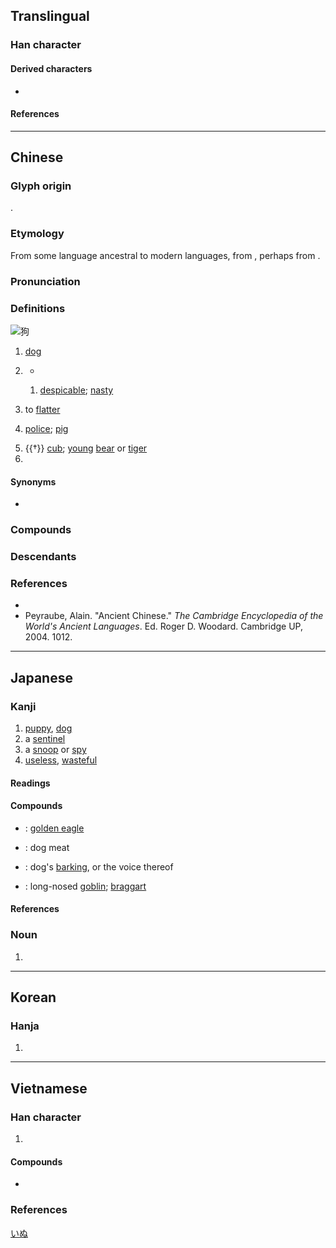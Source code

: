 {{also|豿}}
{{character info/new}}
==Translingual==
{{stroke order|strokes=8}}
{{stroke order|type=animate}}

===Han character===
{{Han char|rn=94|rad=犬|as=05|sn=8|four=47220|canj=KHPR|ids=⿰犭句}}

====Derived characters====
* {{l|mul|[[𭲉]], [[𬍉]], [[𬍌]], [[𮏛]], [[𤟳]]}}

====References====
{{Han ref|kx=0709.120|dkj=20345|dj=1121.220|hdz=21341.050|uh=72D7}}

----

==Chinese==
{{zh-forms|alt=豿-“cub”}}

===Glyph origin===
{{Han etyl}}
{{Han compound|犬|句|ls=psc|c1=s|c2=p|t1=dog}}.

===Etymology===
From some language ancestral to modern {{cog|hmx}} languages, from {{der|zh|hmx-pro|*qluwˣ||dog}}, perhaps from {{der|zh|map-pro|*(u-)(ŋ)kuɣkuɣ||dog}}.

===Pronunciation===
{{zh-pron
|m=gǒu
|ma=
|dg=гу2
|c=gau2
|c-t=geu2
|g=gieu3
|h=pfs=kiéu;gd=gêu3
|j=gou2
|mb=ě/gě
|mb_note=ě - vernacular; gě - literary
|md=gēu
|mn=káu/xm,zz,tw:kó͘/qz:kió
|mn_note=káu - vernacular; kó͘/kió - literary
|mn-t=gao2
|w=2keu
|x=gou3
|mc=y
|oc=y
|cat=n,a,m:v,pn
}}

===Definitions===
[[Image:YellowLabradorLooking_new.jpg|thumb|'''狗''']]
{{zh-hanzi}}

# [[dog]] {{zh-mw|m,c:隻|m:條}}
#: {{zh-x|餵 狗|to feed a '''dog'''}}
#: {{zh-x|累{lèi} 成 狗|extremely tired [lit. tired to the point of becoming a '''dog''']}}
# {{n-g|Used as a derogatory expression.}}
#: {{zh-x|看 老娘 錘 爆 你 的 狗 頭！}}
#* {{zh-x|你 是 條 狗，是 王八{ba} 養 的！||ref='''2001''', {{w|Chiung Yao}}, {{w2|zh|情深深雨濛濛}}, episode 39 (Mainland version)<!--, 15:10-->}}
## {{lb|zh|derogatory}} [[despicable]]; [[nasty]]
##: {{zh-x|狗 男女|couple in an illicit love affair}}
# {{lb|zh|chiefly|Beijing}} to [[flatter]]
# {{lb|zh|Hong Kong|slang|derogatory}} [[police]]; [[pig]]
#: {{zh-x|完 咗 跟 大隊 去 狗屋|follow us to the dog house {{q|{{w|Hong Kong Police Headquarters|police headquarters}}}} afterwards|C|ref='''2019''', [https://hk.news.appledaily.com/local/realtime/article/20190626/59757975]}}
#: {{zh-x|撚{lan2} 狗 行{hang4}動||C|ref='''2019''', [https://hk.news.appledaily.com/local/realtime/article/20190621/59740269]}}
# {{†}} [[cub]]; [[young]] [[bear]] or [[tiger]]
# {{surname|zh}}

====Synonyms====
{{zh-dial}}
* {{sense|Hong Kong: police}} {{zh-l|警犬}}

===Compounds===
{{zh-der|狗寶|狗吃屎|狗膽包天|狗苟蠅營|狗急跳牆|狗命|狗拿耗子|狗刨|狗刨兒|狗皮膏藥|狗屁|狗屁不通|狗肉|狗屎堆|狗頭軍師|狗腿子|狗窩|狗熊|狗血噴頭|狗咬|狗崽子|狗子|狗仔|狗嘴吐不出象牙|狗仗人勢|看家狗|獵狗|落水狗|魚狗|母狗|狗牌|偷雞摸狗|哈巴狗|天狗吃月|功人功狗|人模狗樣|偷狗戲雞|弄狗相咬|引狗入寨|兔盡狗烹|喪家狗|國狗|兔死狗烹|塞狗洞|天狗螺|幫狗吃食|屠狗|屠狗之輩|巴兒狗|天狗|偷雞盜狗|北京狗|偷貓遞狗|嫁狗隨狗|天狗食月|天狗吞月|大丹狗|土龍芻狗|土狗|喪家之狗|咬人狗|哈叭狗|功狗功人|功狗|偷雞吊狗|天狗熱|狗豆子|狗盜|指豬罵狗|狗監|打人罵狗|捉雞罵狗|狗竇大開|狼狗|狗續貂尾|狗彘|死狗|狗蚤|癩皮狗|替狗奪食|狗氣|狗竇|攬狗屎|狗屎|狗偷鼠竊|狗彘不食|狗皮倒灶|流浪狗|狗尾續貂|狗毛|狗心狗行|瘋狗|狗官|畫虎成狗|拖狗皮|狗吠之警|狗氣殺|狗食|打狗|狗彘不若|瘈狗|畫虎類狗|指雞罵狗|狗骨頭|狗顛屁股|狗站|狗洞|狗馬聲色|狗血淋頭|狗屋|獾狗|狐朋狗友|狐狸狗|狐鳴狗盜|泥豬瓦狗|獅子狗|白雲蒼狗|狗探湯|白衣蒼狗|瘋狗潮|瘋狗浪|狗仗官勢|狗賊|狗兔聽提|狼心狗行|狼心狗肺|狼心狗幸|狗黨狐群|狗馬之心|狗馬|狗雜種|狗追耗子|狗血噴臉|狗蝨|狗苟|狗矢|狗爪子|狗烹錡釜|狗材|狗才|狗屁倒灶|狗尾草|狗套頭|狗吠非主|狗吠之驚|狗吃熱屎|狗兒|狐朋狗黨|狗盜鼠竊|牛黃狗寶|狗行狼心|熱狗|摸雞偷狗|狗腿|狗屠|狗肺狼心|狗顛兒|狗盜雞鳴|殺狗勸夫|殺狗記|狗彘不如|海狗|打落水狗|狐群狗黨|狗屠角牴|耍狗熊|見兔呼狗|行同狗豨|芻狗|跖狗吠堯|莠狗尾草|走狗烹|聲色狗馬|雞飛狗跳|踹狗尾|雞零狗碎|豬狗不如|蠅營狗苟|鼠竊狗偷|飛鷹走狗|羊頭狗肉|黑狗子|踏狗尾|遛狗|鬥雞走狗|笨狗|行同狗彘|豬朋狗友|狐朋狗友|豬兄狗弟|行若狗彘|鼠竊狗盜|雞鳴狗吠|阿貓阿狗|驢心狗肺|鑽狗洞|耍死狗|雞鳴狗盜|跑狗場|臘腸狗|賣狗懸羊|赤狗日|鬣狗|走狗|小奶狗|跟尾狗|耷尾狗|落狗屎|餓狗搶屎|落閘放狗|狗瘦主人羞|狗眼看人低|狗改不了吃屎|掛羊頭賣狗肉|關門打狗，無路可走|阿崩叫狗，越叫越走}}

===Descendants===
{{cjkv||||cẩu}}

===References===
* {{thcwd|4345}}
* Peyraube, Alain. "Ancient Chinese." ''The Cambridge Encyclopedia of the World's Ancient Languages''. Ed. Roger D. Woodard. Cambridge UP, 2004. 1012.

{{zh-cat|Dogs|Mammals|Elementary}}

----

==Japanese==

===Kanji===
{{ja-kanji|grade=uc|rs=犬05}}

# [[puppy]], [[dog]]
# a [[sentinel]]
# a [[snoop]] or [[spy]]
# [[useless]], [[wasteful]]

====Readings====
{{ja-readings
|goon=く
|kanon=こう
|kun=いぬ-
}}

====Compounds====
{{der-top|Compounds}}
* {{ja-r|狗%鷲|いぬ%わし}}: [[golden eagle]]
* {{ja-r|狗%肉|く%にく}}: dog meat
* {{ja-r|狗%吠|く%はい}}: dog's [[barking]], or the voice thereof
* {{ja-r|天%狗|てん%ぐ}}: long-nosed [[goblin]]; [[braggart]]
{{der-bottom}}

====References====
{{ja-kref
|jis=3669
|ku=2273
|shift=72D7
|euc=B6E9
|freq=''not ranked''
|nelson=2875
|newnelson=3565
|halpern=345
|kld=''not listed''
|heisig=2341
|tuttle=3g5.5
}}

{{ja-kanjitab|いぬ|yomi=k}}

===Noun===
{{ja-noun|count=匹|いぬ|イヌ}}

# {{alternative spelling of|ja|犬}}

[[Category:ja:Dogs|いぬ]]

----

==Korean==

===Hanja===
{{ko-hanja|hangeul=구}}

# {{rfdef|ko|sort=犬05}}

----

==Vietnamese==

===Han character===
{{vi-readings|rs=犬05
|hanviet=cẩu-tdcntd;gdhn;bonet;genibrel
|phienthiet=舉后 cử hậu
|nom=cẩu-tdcntd;bonet;taberd
}}

# {{rfdef|vi|sort=犬05}}

====Compounds====
{{der-top3|Compounds}}
* {{vi-l|海狗|hải cẩu}}
{{der-bottom}}

===References===
<references/>